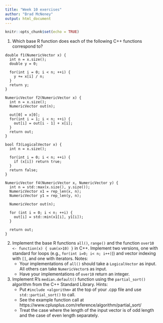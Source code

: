 ```yaml
---
title: "Week 10 exercises"
author: "Brad McNeney"
output: html_document
---
```


```r
knitr::opts_chunk$set(echo = TRUE)
```

1. Which base R function does each of the following C++ functions 
correspond to?

```
double f1(NumericVector x) {
  int n = x.size();
  double y = 0;

  for(int i = 0; i < n; ++i) {
    y += x[i] / n;
  }
  return y;
}

NumericVector f2(NumericVector x) {
  int n = x.size();
  NumericVector out(n);

  out[0] = x[0];
  for(int i = 1; i < n; ++i) {
    out[i] = out[i - 1] + x[i];
  }
  return out;
}

bool f3(LogicalVector x) {
  int n = x.size();

  for(int i = 0; i < n; ++i) {
    if (x[i]) return true;
  }
  return false;
}

NumericVector f4(NumericVector x, NumericVector y) {
  int n = std::max(x.size(), y.size());
  NumericVector x1 = rep_len(x, n);
  NumericVector y1 = rep_len(y, n);

  NumericVector out(n);

  for (int i = 0; i < n; ++i) {
    out[i] = std::min(x1[i], y1[i]);
  }

  return out;
}
```



2. Implement the base R functions `all()`, `range()` and the function
`over10 <- function(x) { sum(x>10) }` in C++. Implement two
versions, one with standard for loops (e.g., `for(int i=0; i< n; i++)`))
and vector indexing with `[]`, and one with iterators.
Notes:
    * Your implementations of `all()`
    should take a `LogicalVector` as input. All others can
    take `NumericVector`s as input.
    * Have your implementations of `over10` return an integer.
    

3. Implement R's `median.default()` function using the 
`partial_sort()` algorithm from the C++ Standard Library.
Hints: 
    * Put `#include <algorithm>` at the top of your .cpp file
    and use `std::partial_sort()` to call.
    * See the example function call at
    https://www.cplusplus.com/reference/algorithm/partial_sort/
    * Treat the case where the length of the input vector is
    of odd length and the case of even length separately.
 